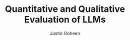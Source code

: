 ---
title: Quantitative and Qualitative Evaluation of LLMs
publishedAt: 2025-02-01
tag: ai
summary: approaching the evaluation of large language models from a data science driven perspective
author: Justin Goheen
---